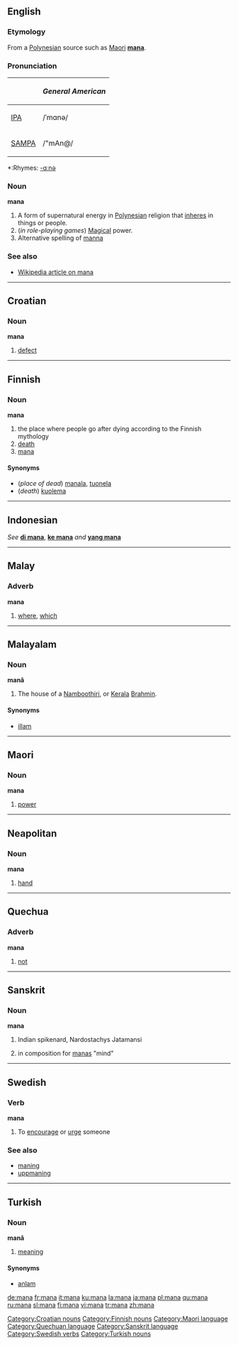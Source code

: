 {{see|MANA|maná|maña|måna|mână}}
==English==

===Etymology===
From a [[Polynesian]] source such as [[Maori]] '''[[mana]]'''.

===Pronunciation===
{| border=1 cellpadding=5
! !! ''General American''
|-
| [[w:IPA|IPA]] || /ˈmɑnə/
|-
| [[w:SAMPA|SAMPA]] || /"mAn@/
|}
*:Rhymes: [[Rhymes:English:-ɑːnə|-ɑːnə]]

===Noun===
'''mana'''

# A form of supernatural energy in [[Polynesian]] religion that [[inhere]]s in things or people.
# (''in role-playing games'') [[Magical]] power.
# Alternative spelling of [[manna]]

===See also===
*[[w:Mana|Wikipedia article on mana]]

----

==Croatian==

===Noun===
'''mana'''

# [[defect]]

[[Category:Croatian nouns]]

----

==Finnish==
===Noun===
'''mana'''

#the place where people go after dying according to the Finnish mythology
#[[death]]
#[[#English|mana]]

====Synonyms====
*(''place of dead'') [[manala]], [[tuonela]]
*(''death'') [[kuolema]]

[[Category:Finnish nouns]]

----

==Indonesian==
''See'' '''[[di mana]]''', '''[[ke mana]]''' ''and'' '''[[yang mana]]'''

----

==Malay==

===Adverb===
'''mana'''

# [[where]], [[which]]

----

==Malayalam==

===Noun===
'''manâ'''

# The house of a [[Namboothiri]], or [[Kerala]] [[Brahmin]].

====Synonyms====
*[[illam]]

----

==Maori==

===Noun===
'''mana'''

# [[power]]

[[Category:Maori language]]

----

==Neapolitan==

===Noun===
'''mana''' {{f}}

# [[hand]]

----

==Quechua==

===Adverb===
'''mana'''

# [[not]]

[[Category:Quechuan language]]

----
==Sanskrit==

===Noun===
'''mana'''

# {{m}} Indian spikenard, Nardostachys Jatamansi 
#in composition for [[manas]] "mind"

[[Category:Sanskrit language]]

----

==Swedish==
{{sv-verb-reg-ar}}

===Verb===
'''mana'''

# To [[encourage]] or [[urge]] someone

[[Category:Swedish verbs]]

===See also===
*[[maning]]
*[[uppmaning]]

----

==Turkish==

===Noun===
'''manâ'''

# [[meaning]]

====Synonyms====
*[[anlam]]

[[Category:Turkish nouns]]

[[de:mana]]
[[fr:mana]]
[[it:mana]]
[[ku:mana]]
[[la:mana]]
[[ja:mana]]
[[pl:mana]]
[[qu:mana]]
[[ru:mana]]
[[sl:mana]]
[[fi:mana]]
[[vi:mana]]
[[tr:mana]]
[[zh:mana]]